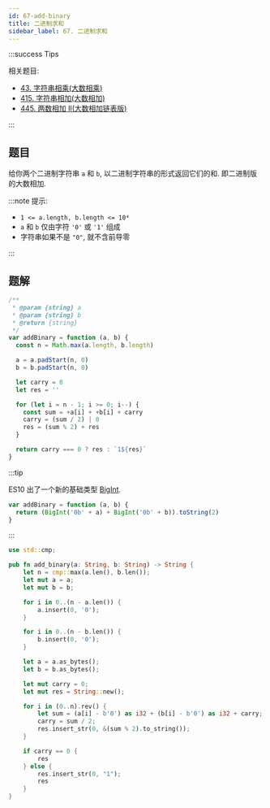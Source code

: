 ```yaml
---
id: 67-add-binary
title: 二进制求和
sidebar_label: 67. 二进制求和
---
```


:::success Tips

相关题目:

- [43. 字符串相乘(大数相乘)](/leetcode/medium/43-multiply)
- [415. 字符串相加(大数相加)](/leetcode/easy/415-add-string)
- [445. 两数相加 II(大数相加链表版)](/leetcode/medium/445-add-strings)

:::

## 题目

给你两个二进制字符串 `a` 和 `b`, 以二进制字符串的形式返回它们的和. 即二进制版的大数相加.

:::note 提示:

- `1 <= a.length, b.length <= 10⁴`
- `a` 和 `b` 仅由字符 `'0'` 或 `'1'` 组成
- 字符串如果不是 `"0"`, 就不含前导零

:::

## 题解


<Tabs>
  <TabItem value="JavaScript" label="JavaScript" default>

```ts
/**
 * @param {string} a
 * @param {string} b
 * @return {string}
 */
var addBinary = function (a, b) {
  const n = Math.max(a.length, b.length)

  a = a.padStart(n, 0)
  b = b.padStart(n, 0)

  let carry = 0
  let res = ''

  for (let i = n - 1; i >= 0; i--) {
    const sum = +a[i] + +b[i] + carry
    carry = (sum / 2) | 0
    res = (sum % 2) + res
  }

  return carry === 0 ? res : `1${res}`
}
```

:::tip

ES10 出了一个新的基础类型 [BigInt](https://developer.mozilla.org/en-US/docs/Web/JavaScript/Reference/Global_Objects/BigInt).

```ts
var addBinary = function (a, b) {
  return (BigInt('0b' + a) + BigInt('0b' + b)).toString(2)
}
```

:::

</TabItem>
<TabItem value="Rust" label="Rust">

```rust
use std::cmp;

pub fn add_binary(a: String, b: String) -> String {
    let n = cmp::max(a.len(), b.len());
    let mut a = a;
    let mut b = b;

    for i in 0..(n - a.len()) {
        a.insert(0, '0');
    }

    for i in 0..(n - b.len()) {
        b.insert(0, '0');
    }

    let a = a.as_bytes();
    let b = b.as_bytes();

    let mut carry = 0;
    let mut res = String::new();

    for i in (0..n).rev() {
        let sum = (a[i] - b'0') as i32 + (b[i] - b'0') as i32 + carry;
        carry = sum / 2;
        res.insert_str(0, &(sum % 2).to_string());
    }

    if carry == 0 {
        res
    } else {
        res.insert_str(0, "1");
        res
    }
}
```

</TabItem>
</Tabs>
